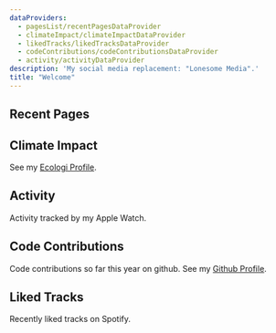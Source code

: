 ```yaml
---
dataProviders:
  - pagesList/recentPagesDataProvider
  - climateImpact/climateImpactDataProvider
  - likedTracks/likedTracksDataProvider
  - codeContributions/codeContributionsDataProvider
  - activity/activityDataProvider
description: 'My social media replacement: "Lonesome Media".'
title: "Welcome"
---
```



## Recent Pages

<PagesList withIndex={true} />

## Climate Impact

See my [Ecologi Profile](https://ecologi.com/matthewbenton).

<ClimateImpact />

## Activity

Activity tracked by my Apple Watch.

<Activity />

## Code Contributions

Code contributions so far this year on github. See my [Github Profile](https://github.com/mjwbenton).

<CodeContributions />

## Liked Tracks

Recently liked tracks on Spotify.

<LikedTracks />
